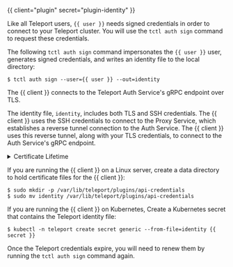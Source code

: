 {{ client="plugin" secret="plugin-identity" }}

Like all Teleport users, `{{ user }}` needs signed credentials in order to
connect to your Teleport cluster. You will use the `tctl auth sign` command to
request these credentials.

The following `tctl auth sign` command impersonates the `{{ user }}` user,
generates signed credentials, and writes an identity file to the local
directory:

```code
$ tctl auth sign --user={{ user }} --out=identity
```

The {{ client }} connects to the Teleport Auth Service's gRPC endpoint over TLS.

The identity file, `identity`, includes both TLS and SSH credentials. The
{{ client }} uses the SSH credentials to connect to the Proxy Service, which
establishes a reverse tunnel connection to the Auth Service. The {{ client }}
uses this reverse tunnel, along with your TLS credentials, to connect to the
Auth Service's gRPC endpoint.

<details>
<summary>Certificate Lifetime</summary>

  By default, `tctl auth sign` produces certificates with a relatively short
  lifetime. For production deployments, we suggest using [Machine
  ID](../../enroll-resources/machine-id/introduction.mdx) to programmatically issue and renew
  certificates for your plugin. See our Machine ID [getting started
  guide](../../enroll-resources/machine-id/getting-started.mdx) to learn more.

  Note that you cannot issue certificates that are valid longer than your existing credentials.
  For example, to issue certificates with a 1000-hour TTL, you must be logged in with a session that is
  valid for at least 1000 hours. This means your user must have a role allowing
  a `max_session_ttl` of at least 1000 hours (60000 minutes), and you must specify a `--ttl`
  when logging in:

  ```code
  $ tsh login --proxy=teleport.example.com --ttl=60060
  ```

</details>

If you are running the {{ client }} on a Linux server, create a data directory
to hold certificate files for the {{ client }}:

```code
$ sudo mkdir -p /var/lib/teleport/plugins/api-credentials
$ sudo mv identity /var/lib/teleport/plugins/api-credentials
```

If you are running the {{ client }} on Kubernetes, Create a Kubernetes secret
that contains the Teleport identity file:

```code
$ kubectl -n teleport create secret generic --from-file=identity {{ secret }}
```

Once the Teleport credentials expire, you will need to renew them by running the
`tctl auth sign` command again.
